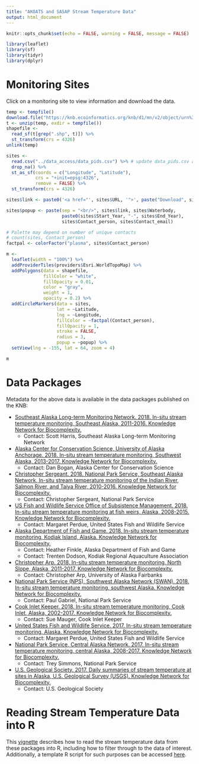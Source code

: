 ```yaml
---
title: "AKOATS and SASAP Stream Temperature Data"
output: html_document
---
```


```r
knitr::opts_chunk$set(echo = FALSE, warning = FALSE, message = FALSE)
```

```r
library(leaflet)
library(sf)
library(tidyr)
library(dplyr)
```

# Monitoring Sites

Click on a monitoring site to view information and download the data.

```r
temp <- tempfile()
download.file("https://knb.ecoinformatics.org/knb/d1/mn/v2/object/urn%3Auuid%3Af6ab206b-312c-4caf-89c8-89eb9d031aac", temp, quiet = TRUE)
t <- unzip(temp, exdir = tempfile())
shapefile <-
  read_sf(t[grep(".shp", t)]) %>%
  st_transform(crs = 4326)
unlink(temp)

sites <-
  read.csv("../data_access/data_pids.csv") %>% # update data_pids.csv after new data packages published
  drop_na() %>%
  st_as_sf(coords = c("Longitude", "Latitude"),
           crs = "+init=epsg:4326",
           remove = FALSE) %>%
  st_transform(crs = 4326)

sites$link <- paste0('<a href="', sites$URL, '">', paste("Download", sites$FileName), '</a>')

sites$popup <- paste(sep = "<br/>", sites$link, sites$Waterbody,
                     paste0(sites$Start_Year, "-", sites$End_Year), 
                     sites$Contact_person, sites$Contact_email)

# Palette may depend on number of unique contacts
# count(sites, Contact_person)
factpal <- colorFactor("plasma", sites$Contact_person)

m <-
  leaflet(width = "100%") %>%
  addProviderTiles(providers$Esri.WorldTopoMap) %>%
  addPolygons(data = shapefile,
              fillColor = "white",
              fillOpacity = 0.01,
              color = "gray",
              weight = 1,
              opacity = 0.2) %>%
  addCircleMarkers(data = sites,
                   lat = ~Latitude,
                   lng = ~Longitude,
                   fillColor = ~factpal(Contact_person),
                   fillOpacity = 1,
                   stroke = FALSE,
                   radius = 3,
                   popup = ~popup) %>%
  setView(lng = -155, lat = 64, zoom = 4)

m
```

# Data Packages

Metadata for the above data is available in the data packages published on the KNB:

* [Southeast Alaska Long-term Monitoring Network. 2018. In-situ stream temperature monitoring, Southeast Alaska, 2011-2016. Knowledge Network for Biocomplexity.](https://knb.ecoinformatics.org/view/doi:10.5063/F1FN14DF)
    + Contact: Scott Harris, Southeast Alaska Long-term Monitoring Network

* [Alaska Center for Conservation Science, University of Alaska Anchorage. 2018. In-situ stream temperature monitoring, Southwest Alaska, 2013-2017. Knowledge Network for Biocomplexity.](https://knb.ecoinformatics.org/view/doi:10.5063/F1028PR9)
    + Contact: Dan Bogan, Alaska Center for Conservation Science

* [Christopher Sergeant. 2018. National Park Service, Southeast Alaska Network, In-situ stream temperature monitoring of the Indian River, Salmon River, and Taiya River, 2010-2016. Knowledge Network for Biocomplexity.](https://knb.ecoinformatics.org/view/doi:10.5063/F10P0X83)
    + Contact: Christopher Sergeant, National Park Service

* [US Fish and Wildlife Service Office of Subsistence Management. 2018. In-situ stream temperature monitoring at fish weirs, Alaska, 2008-2015. Knowledge Network for Biocomplexity.](https://knb.ecoinformatics.org/view/doi:10.5063/F1W0944C)
    + Contact: Margaret Perdue, United States Fish and Wildlife Service

* [Alaska Department of Fish and Game. 2018. In-situ stream temperature monitoring, Kodiak Island, Alaska. Knowledge Network for Biocomplexity.](https://knb.ecoinformatics.org/view/urn:uuid:6a67fcbc-6a2e-4282-b739-486ec9bb02d0)
    + Contact: Heather Finkle, Alaska Department of Fish and Game
    + Contact: Trenten Dodson, Kodiak Regional Aquaculture Association

* [Christopher Arp. 2018. In-situ stream temperature monitoring, North Slope, Alaska, 2011-2017. Knowledge Network for Biocomplexity.](https://knb.ecoinformatics.org/view/urn:uuid:e8e9f3f5-9b97-4359-be8f-d712d8c4f6fd)
    + Contact: Christopher Arp, University of Alaska Fairbanks

* [National Park Service (NPS), Southwest Alaska Network (SWAN). 2018. In-situ stream temperature monitoring, southwest Alaska. Knowledge Network for Biocomplexity.](https://knb.ecoinformatics.org/view/urn:uuid:f69e1996-e46f-4c67-9963-5c0c3bc8671a)
    + Contact: Paul Gabriel, National Park Service

* [Cook Inlet Keeper. 2018. In-situ stream temperature monitoring, Cook Inlet, Alaska, 2002-2017. Knowledge Network for Biocomplexity.](https://knb.ecoinformatics.org/view/urn:uuid:a98c0f5d-a5e6-49ae-8aa2-132875d35476)
    + Contact: Sue Mauger, Cook Inlet Keeper

* [United States Fish and Wildlife Service. 2017. In-situ stream temperature monitoring, Alaska. Knowledge Network for Biocomplexity.](https://knb.ecoinformatics.org/view/urn:uuid:cb0d6944-db7f-438e-8a82-ec4c39972c1b)
    + Contact: Margaret Perdue, United States Fish and Wildlife Service

* [National Park Service, Central Alaska Network. 2017. In-situ stream temperature monitoring, central Alaska, 2008-2017. Knowledge Network for Biocomplexity.](https://knb.ecoinformatics.org/view/urn:uuid:b63d3d3f-f745-425f-a69f-998154895f40)
    + Contact: Trey Simmons, National Park Service

* [U.S. Geological Society. 2017. Daily summaries of stream temperature at sites in Alaska, U.S. Geological Survey (USGS). Knowledge Network for Biocomplexity.](https://knb.ecoinformatics.org/view/urn:uuid:48903077-e89d-4e92-9577-8b8c32cc6c7a)
    + Contact: U.S. Geological Society


# Reading Stream Temperature Data into R

This [vignette](read_data.html) describes how to read the stream temperature data from these packages into R, including how to filter through to the data of interest. Additionally, a template R script for such purposes can be accessed [here](template.R).
